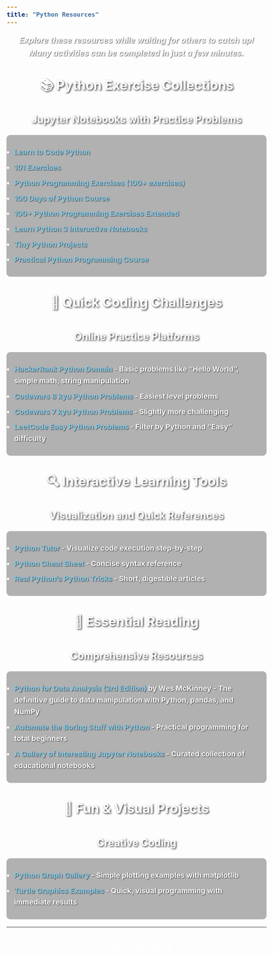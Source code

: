 ---
title: "Python Resources"
---

<style>
body {
  background-image: url('mcnair.jpg');
  background-repeat: no-repeat;
  background-position: center;
  background-size: cover;
  background-attachment: fixed;
  color: white;
  font-weight: bold;
  font-size: 1.2em;
  line-height: 1.6;
}

h1, h2, h3 {
  color: white;
  font-weight: bold;
  text-align: center;
  text-shadow: 2px 2px 4px rgba(0,0,0,0.8);
}

h1 {
  font-size: 2.5em;
  margin-bottom: 30px;
}

h2 {
  font-size: 1.8em;
  margin-top: 40px;
  margin-bottom: 20px;
  border-bottom: 2px solid white;
  padding-bottom: 10px;
}

h3 {
  font-size: 1.4em;
  margin-top: 30px;
  margin-bottom: 15px;
}

a {
  color: #87CEEB !important;
  font-weight: bold;
  text-decoration: none;
  text-shadow: 1px 1px 2px rgba(0,0,0,0.8);
}

a:hover {
  color: #FFD700 !important;
  text-decoration: underline;
}

ul {
  background-color: rgba(0,0,0,0.3);
  padding: 20px;
  border-radius: 10px;
  margin: 20px 0;
}

li {
  margin: 10px 0;
  text-shadow: 1px 1px 2px rgba(0,0,0,0.8);
}

.section-description {
  font-style: italic;
  text-align: center;
  margin-bottom: 20px;
  font-size: 1.1em;
  text-shadow: 1px 1px 2px rgba(0,0,0,0.8);
}
</style>

<div class="section-description">
Explore these resources while waiting for others to catch up!<br>
Many activities can be completed in just a few minutes.
</div>

## 📚 Python Exercise Collections

### Jupyter Notebooks with Practice Problems

- [Learn to Code Python](https://colab.research.google.com/github/ryanorsinger/learn-to-code-python-workshop/blob/main/intro-to-python.ipynb)
- [101 Exercises](https://colab.research.google.com/github/ryanorsinger/101-exercises/blob/main/101-exercises.ipynb)
- [Python Programming Exercises (100+ exercises)](https://colab.research.google.com/github/zhiwehu/Python-programming-exercises/blob/master/)
- [100 Days of Python Course](https://colab.research.google.com/github/talkpython/100daysofcode-with-python-course/blob/master/)
- [100+ Python Programming Exercises Extended](https://colab.research.google.com/github/darkprinx/100-plus-Python-programming-exercises-extended/blob/master/)
- [Learn Python 3 Interactive Notebooks](https://colab.research.google.com/github/jerry-git/learn-python3/blob/master/)
- [Tiny Python Projects](https://colab.research.google.com/github/kyclark/tiny_python_projects/blob/master/)
- [Practical Python Programming Course](https://colab.research.google.com/github/dabeaz-course/practical-python/blob/master/)

## 🧠 Quick Coding Challenges

### Online Practice Platforms
- [HackerRank Python Domain](https://www.hackerrank.com/domains/python) - Basic problems like "Hello World", simple math, string manipulation
- [Codewars 8 kyu Python Problems](https://www.codewars.com/kata/search/python?q=&r%5B%5D=-8&tags=Fundamentals&beta=false) - Easiest level problems
- [Codewars 7 kyu Python Problems](https://www.codewars.com/kata/search/python?q=&r%5B%5D=-7&tags=Fundamentals&beta=false) - Slightly more challenging
- [LeetCode Easy Python Problems](https://leetcode.com/problemset/all/?difficulty=Easy&listId=wpwgkgt) - Filter by Python and "Easy" difficulty

## 🔍 Interactive Learning Tools

### Visualization and Quick References
- [Python Tutor](http://pythontutor.com/) - Visualize code execution step-by-step
- [Python Cheat Sheet](https://www.python-cheatsheet.org/) - Concise syntax reference
- [Real Python's Python Tricks](https://realpython.com/python-tricks/) - Short, digestible articles

## 📖 Essential Reading

### Comprehensive Resources
- [Python for Data Analysis (3rd Edition)](https://wesmckinney.com/book/) by Wes McKinney - The definitive guide to data manipulation with Python, pandas, and NumPy
- [Automate the Boring Stuff with Python](https://automatetheboringstuff.com/) - Practical programming for total beginners
- [A Gallery of Interesting Jupyter Notebooks](https://github.com/jupyter/jupyter/wiki/A-gallery-of-interesting-Jupyter-Notebooks) - Curated collection of educational notebooks

## 🎨 Fun & Visual Projects

### Creative Coding
- [Python Graph Gallery](https://python-graph-gallery.com/) - Simple plotting examples with matplotlib
- [Turtle Graphics Examples](https://docs.python.org/3/library/turtle.html) - Quick, visual programming with immediate results

---

<div style="text-align: center; margin-top: 40px; font-style: italic;">
Happy Learning! 🐍✨
</div>